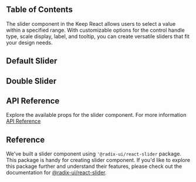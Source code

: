 

## Table of Contents

The slider component in the Keep React allows users to select a value within a specified range. With customizable options for the control handle type, scale display, label, and tooltip, you can create versatile sliders that fit your design needs.

## Default Slider

<CodeHighlightPreview code={DefaultSliderCode}>
  <DefaultSlider />
</CodeHighlightPreview>

## Double Slider

<CodeHighlightPreview code={DoubleSliderCode}>
  <DoubleSlider />
</CodeHighlightPreview>

## API Reference

Explore the available props for the slider component. For more information [API Reference](https://www.radix-ui.com/primitives/docs/components/slider#api-reference)

<ComponentApi data={sliderAPIData} />

## Reference

We've built a slider component using `'@radix-ui/react-slider` package. This package is handy for creating slider component. If you'd like to explore this package further and understand their features, please check out the documentation for [@radix-ui/react-slider](https://www.radix-ui.com/primitives/docs/components/slider).
